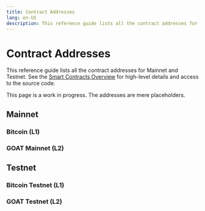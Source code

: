 ```yaml
---
title: Contract Addresses
lang: en-US
description: This reference guide lists all the contract addresses for Mainnet and Testnet.
---
```



# Contract Addresses

This reference guide lists all the contract addresses for Mainnet and Testnet. 
See the [Smart Contracts Overview](/stack/protocol/rollup/smart-contracts) for high-level details and access to the source code.

<Callout>
This page is a work in progress. The addresses are mere placeholders.
</Callout>

## Mainnet

### Bitcoin (L1)

<L1ContractTable chain="10" explorer="1" legacy={false} />

### GOAT Mainnet (L2)

<L2ContractTable chain="10" legacy={false} />

## Testnet 

### Bitcoin Testnet (L1)

<L1ContractTable chain="11155420" explorer="11155111" legacy={false} />

### GOAT Testnet (L2)

<L2ContractTable chain="11155420" legacy={false} />